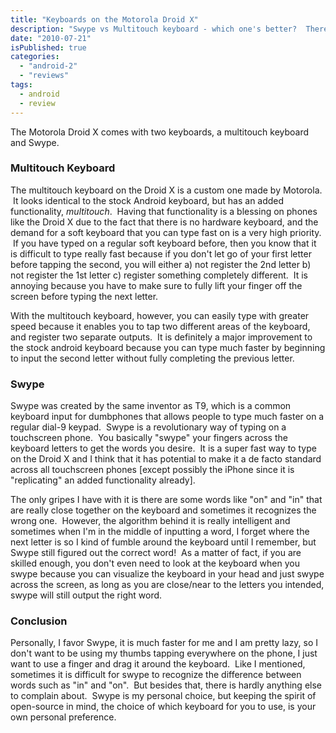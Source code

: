 ```yaml
---
title: "Keyboards on the Motorola Droid X"
description: "Swype vs Multitouch keyboard - which one's better?  There are pros and cons to each and I dig into which one I prefer."
date: "2010-07-21"
isPublished: true
categories:
  - "android-2"
  - "reviews"
tags:
  - android
  - review
---
```


The Motorola Droid X comes with two keyboards, a multitouch keyboard and Swype.

### Multitouch Keyboard

The multitouch keyboard on the Droid X is a custom one made by Motorola.  It looks identical to the stock Android keyboard, but has an added functionality, _multitouch_.  Having that functionality is a blessing on phones like the Droid X due to the fact that there is no hardware keyboard, and the demand for a soft keyboard that you can type fast on is a very high priority.  If you have typed on a regular soft keyboard before, then you know that it is difficult to type really fast because if you don't let go of your first letter before tapping the second, you will either a) not register the 2nd letter b) not register the 1st letter c) register something completely different.  It is annoying because you have to make sure to fully lift your finger off the screen before typing the next letter.

With the multitouch keyboard, however, you can easily type with greater speed because it enables you to tap two different areas of the keyboard, and register two separate outputs.  It is definitely a major improvement to the stock android keyboard because you can type much faster by beginning to input the second letter without fully completing the previous letter.

### Swype

Swype was created by the same inventor as T9, which is a common keyboard input for dumbphones that allows people to type much faster on a regular dial-9 keypad.  Swype is a revolutionary way of typing on a touchscreen phone.  You basically "swype" your fingers across the keyboard letters to get the words you desire.  It is a super fast way to type on the Droid X and I think that it has potential to make it a de facto standard across all touchscreen phones \[except possibly the iPhone since it is "replicating" an added functionality already\].

The only gripes I have with it is there are some words like "on" and "in" that are really close together on the keyboard and sometimes it recognizes the wrong one.  However, the algorithm behind it is really intelligent and sometimes when I'm in the middle of inputting a word, I forget where the next letter is so I kind of fumble around the keyboard until I remember, but Swype still figured out the correct word!  As a matter of fact, if you are skilled enough, you don't even need to look at the keyboard when you swype because you can visualize the keyboard in your head and just swype across the screen, as long as you are close/near to the letters you intended, swype will still output the right word.

### Conclusion

Personally, I favor Swype, it is much faster for me and I am pretty lazy, so I don't want to be using my thumbs tapping everywhere on the phone, I just want to use a finger and drag it around the keyboard.  Like I mentioned, sometimes it is difficult for swype to recognize the difference between words such as "in" and "on".  But besides that, there is hardly anything else to complain about.  Swype is my personal choice, but keeping the spirit of open-source in mind, the choice of which keyboard for you to use, is your own personal preference.
